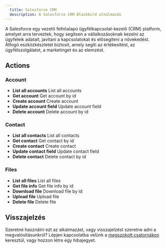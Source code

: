 ```yaml
---
  title: Salesforce CRM
  description: A Salesforce CRM Blackbird alkalmazás
---
```


<LinkCard title="Megtekintés a Githubon" target="_blank" href="https://github.com/bb-io/SalesforceCRM" icon="github" />

A Salesforce egy vezető felhőalapú ügyfélkapcsolat-kezelő (CRM) platform, amelyet arra terveztek, hogy segítsen a vállalkozásoknak kezelni az ügyfeleik adatait, javítani a kapcsolatokat és elősegíteni a növekedést. Átfogó eszközkészletet biztosít, amely segíti az értékesítést, az ügyfélszolgálatot, a marketinget és az elemzést.

## Actions

###  Account
- **List all accounts** List all accounts
- **Get account** Get account by id
- **Create account** Create account
- **Update account field** Update account field
- **Delete account** Delete account by id

###  Contact
- **List all contacts** List all contacts
- **Get contact** Get contact by id
- **Create contact** Create contact
- **Update contact field** Update contact field
- **Delete contact** Delete contact by id

###  Files
- **List all files** List all files
- **Get file info** Get file info by id
- **Download file** Download file by id
- **Upload file** Upload file
- **Delete file** Delete file

## Visszajelzés

Szeretné használni ezt az alkalmazást, vagy visszajelzést szeretne adni a megvalósításunkról? Lépjen kapcsolatba velünk a [megszokott csatornákon](https://www.blackbird.io/) keresztül, vagy hozzon létre egy hibajegyet.